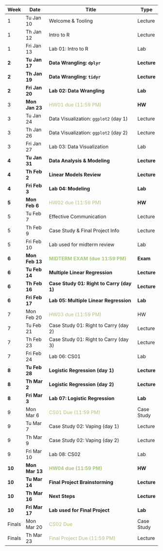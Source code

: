 | Week   | Date           | Title                                                         | Type        |
|--------|----------------|---------------------------------------------------------------|-------------|
| 1      | Tu Jan 10      | Welcome & Tooling                                             | Lecture     |
| 1      | Th Jan 12      | Intro to R                                                    | Lecture     |
| 1      | Fri Jan 13     | Lab 01: Intro to R                                            | Lab         |
| **2**  | **Tu Jan 17**  | **Data Wrangling: `dplyr`**                                   | **Lecture** |
| **2**  | **Th Jan 19**  | **Data Wrangling: `tidyr`**                                   | **Lecture** |
| **2**  | **Fri Jan 20** | **Lab 02: Data Wrangling**                                    | **Lab**     |
| 3      | **Mon Jan 23** | <font color="#ABC57D">HW01 due (11:59 PM)</font>              | **HW**      |
| 3      | Tu Jan 24      | Data Visualization: `ggplot2` (day 1)                         | Lecture     |
| 3      | Th Jan 26      | Data Visualization: `ggplot2` (day 2)                         | Lecture     |
| 3      | Fri Jan 27     | Lab 03: Data Visualization                                    | Lab         |
| **4**  | **Tu Jan 31**  | **Data Analysis & Modeling**                                  | **Lecture** |
| **4**  | **Th Feb 2**   | **Linear Models Review**                                      | **Lecture** |
| **4**  | **Fri Feb 3**  | **Lab 04: Modeling**                                          | **Lab**     |
| **5**  | **Mon Feb 6**  | <font color="#ABC57D">HW02 due (11:59 PM)</font>              | **HW**      |
| 5      | Tu Feb 7       | Effective Communication                                       | Lecture     |
| 5      | Th Feb 9       | Case Study & Final Project Info                               | Lecture     |
| 5      | Fri Feb 10     | Lab used for midterm review                                   | Lab         |
| **6**  | **Mon Feb 13** | <font color="#ABC57D">**MIDTERM EXAM (due 11:59 PM)** </font> | **Exam**    |
| **6**  | **Tu Feb 14**  | **Multiple Linear Regression**                                | **Lecture** |
| **6**  | **Th Feb 16**  | **Case Study 01: Right to Carry (day 1)**                     | **Lecture** |
| **6**  | **Fri Feb 17** | **Lab 05: Multiple Linear Regression**                        | **Lab**     |
| 7      | Mon Feb 20     | <font color="#ABC57D">HW03 due (11:59 PM)</font>              | HW          |
| 7      | Tu Feb 21      | Case Study 01: Right to Carry (day 2)                         | Lecture     |
| 7      | Th Feb 23      | Case Study 01: Right to Carry (day 3)                         | Lecture     |
| 7      | Fri Feb 24     | Lab 06: CS01                                                  | Lab         |
| **8**  | **Tu Feb 28**  | **Logistic Regression (day 1)**                               | **Lecture** |
| **8**  | **Th Mar 2**   | **Logistic Regression (day 2)**                               | **Lecture** |
| **8**  | **Fri Mar 3**  | **Lab 07: Logistic Regression**                               | **Lab**     |
| 9      | Mon Mar 6      | <font color="#ABC57D">CS01 Due (11:59 PM)</font>              | Case Study  |
| 9      | Tu Mar 7       | Case Study 02: Vaping (day 1)                                 | Lecture     |
| 9      | Th Mar 9       | Case Study 02: Vaping (day 2)                                 | Lecture     |
| 9      | Fri Mar 10     | Lab 08: CS02                                                  | Lab         |
| **10** | **Mon Mar 13** | <font color="#ABC57D">**HW04 due (11:59 PM)**</font>          | **HW**      |
| **10** | **Tu Mar 14**  | **Final Project Brainstorming**                               | **Lecture** |
| **10** | **Th Mar 16**  | **Next Steps**                                                | **Lecture** |
| **10** | **Fri Mar 17** | **Lab used for Final Project**                                | **Lab**     |
| Finals | Mon Mar 20     | <font color="#ABC57D">CS02 Due</font>                         | Case Study  |
| Finals | Th Mar 23      | <font color="#ABC57D">Final Project Due (11:59 PM)</font>     | Lecture     |
